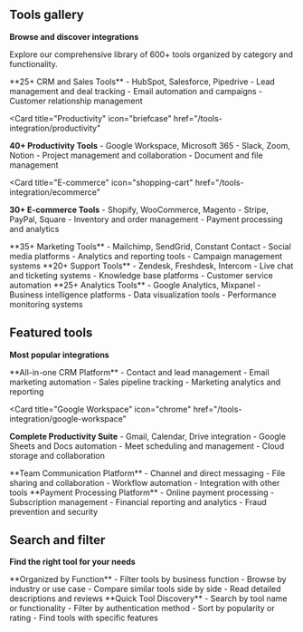 ## Tools gallery

**Browse and discover integrations**

Explore our comprehensive library of 600+ tools organized by category and functionality.

<CardGroup cols={3}>
<Card title="CRM & Sales" icon="users" href="/tools-integration/crm-sales">
**25+ CRM and Sales Tools**
- HubSpot, Salesforce, Pipedrive
- Lead management and deal tracking
- Email automation and campaigns
- Customer relationship management
</Card>

<Card
  title="Productivity"
  icon="briefcase"
  href="/tools-integration/productivity"
>
  **40+ Productivity Tools** - Google Workspace, Microsoft 365 - Slack, Zoom,
  Notion - Project management and collaboration - Document and file management
</Card>

<Card
  title="E-commerce"
  icon="shopping-cart"
  href="/tools-integration/ecommerce"
>
  **30+ E-commerce Tools** - Shopify, WooCommerce, Magento - Stripe, PayPal,
  Square - Inventory and order management - Payment processing and analytics
</Card>

<Card title="Marketing" icon="megaphone" href="/tools-integration/marketing">
  **35+ Marketing Tools** - Mailchimp, SendGrid, Constant Contact - Social media
  platforms - Analytics and reporting tools - Campaign management systems
</Card>

<Card title="Support" icon="headphones" href="/tools-integration/support">
  **20+ Support Tools** - Zendesk, Freshdesk, Intercom - Live chat and ticketing
  systems - Knowledge base platforms - Customer service automation
</Card>

<Card title="Analytics" icon="chart-bar" href="/tools-integration/analytics">
**25+ Analytics Tools**
- Google Analytics, Mixpanel
- Business intelligence platforms
- Data visualization tools
- Performance monitoring systems
</Card>
</CardGroup>

## Featured tools

**Most popular integrations**

<CardGroup cols={2}>
<Card title="HubSpot" icon="users" href="/tools-integration/hubspot">
**All-in-one CRM Platform**
- Contact and lead management
- Email marketing automation
- Sales pipeline tracking
- Marketing analytics and reporting
</Card>

<Card
  title="Google Workspace"
  icon="chrome"
  href="/tools-integration/google-workspace"
>
  **Complete Productivity Suite** - Gmail, Calendar, Drive integration - Google
  Sheets and Docs automation - Meet scheduling and management - Cloud storage
  and collaboration
</Card>

<Card title="Slack" icon="slack" href="/tools-integration/slack">
  **Team Communication Platform** - Channel and direct messaging - File sharing
  and collaboration - Workflow automation - Integration with other tools
</Card>

<Card title="Stripe" icon="credit-card" href="/tools-integration/stripe">
**Payment Processing Platform**
- Online payment processing
- Subscription management
- Financial reporting and analytics
- Fraud prevention and security
</Card>
</CardGroup>

## Search and filter

**Find the right tool for your needs**

<CardGroup cols={2}>
<Card title="Browse by category" icon="grid">
**Organized by Function**
- Filter tools by business function
- Browse by industry or use case
- Compare similar tools side by side
- Read detailed descriptions and reviews
</Card>

<Card title="Search tools" icon="search">
**Quick Tool Discovery**
- Search by tool name or functionality
- Filter by authentication method
- Sort by popularity or rating
- Find tools with specific features
</Card>
</CardGroup>
